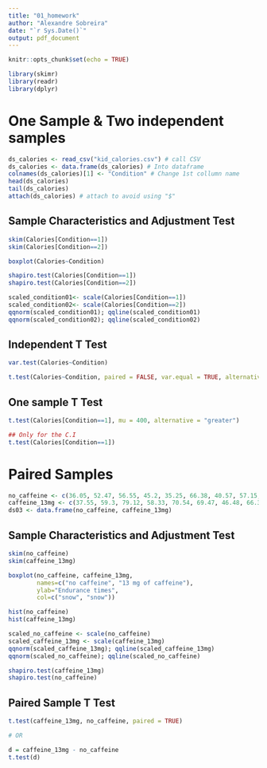 ---
title: "01_homework"
author: "Alexandre Sobreira"
date: "`r Sys.Date()`"
output: pdf_document
---

```{r setup, include=FALSE}
knitr::opts_chunk$set(echo = TRUE)
```

```{r}
library(skimr)
library(readr)
library(dplyr)
```

# One Sample & Two independent samples
```{r}
ds_calories <- read_csv("kid_calories.csv") # call CSV
ds_calories <- data.frame(ds_calories) # Into dataframe
colnames(ds_calories)[1] <- "Condition" # Change 1st collumn name
head(ds_calories)
tail(ds_calories)
attach(ds_calories) # attach to avoid using "$"
```
## Sample Characteristics and Adjustment Test
```{r}
skim(Calories[Condition==1])
skim(Calories[Condition==2])
```

```{r}
boxplot(Calories~Condition)
```
```{r}
shapiro.test(Calories[Condition==1])
shapiro.test(Calories[Condition==2])
```
```{r}
scaled_condition01<- scale(Calories[Condition==1])
scaled_condition02<- scale(Calories[Condition==2])
qqnorm(scaled_condition01); qqline(scaled_condition01)
qqnorm(scaled_condition02); qqline(scaled_condition02)
```
## Independent T Test

```{r}
var.test(Calories~Condition)
```
```{r}
t.test(Calories~Condition, paired = FALSE, var.equal = TRUE, alternative = "two.sided", conf.level = .95)
```
## One sample T Test
```{r}
t.test(Calories[Condition==1], mu = 400, alternative = "greater") 
```
```{r}
## Only for the C.I
t.test(Calories[Condition==1])
```
# Paired Samples
```{r}
no_caffeine <- c(36.05, 52.47, 56.55, 45.2, 35.25, 66.38, 40.57, 57.15, 28.34)
caffeine_13mg <- c(37.55, 59.3, 79.12, 58.33, 70.54, 69.47, 46.48, 66.35, 36.2)
ds03 <- data.frame(no_caffeine, caffeine_13mg)
```

## Sample Characteristics and Adjustment Test
```{r}
skim(no_caffeine)
skim(caffeine_13mg)
```


```{r}
boxplot(no_caffeine, caffeine_13mg, 
        names=c("no caffeine", "13 mg of caffeine"),
        ylab="Endurance times", 
        col=c("snow", "snow"))
```


```{r}
hist(no_caffeine)
hist(caffeine_13mg)
```


```{r}
scaled_no_caffeine <- scale(no_caffeine)
scaled_caffeine_13mg <- scale(caffeine_13mg)
qqnorm(scaled_caffeine_13mg); qqline(scaled_caffeine_13mg)
qqnorm(scaled_no_caffeine); qqline(scaled_no_caffeine)
```

```{r}
shapiro.test(caffeine_13mg)
shapiro.test(no_caffeine)
```
## Paired Sample T Test
```{r}
t.test(caffeine_13mg, no_caffeine, paired = TRUE)

# OR 

d = caffeine_13mg - no_caffeine 
t.test(d)
```



